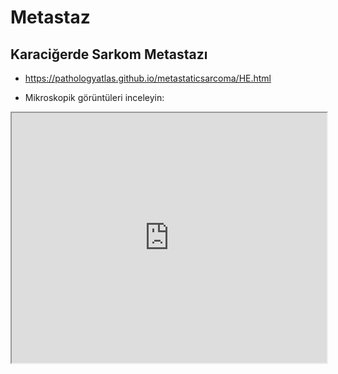 # Metastaz

## Karaciğerde Sarkom Metastazı

- [https://pathologyatlas.github.io/metastaticsarcoma/HE.html](https://pathologyatlas.github.io/metastaticsarcoma/HE.html)

- Mikroskopik görüntüleri inceleyin: 

<iframe src="https://pathologyatlas.github.io/metastaticsarcoma/HE.html" width="100%" height="400px"></iframe>

